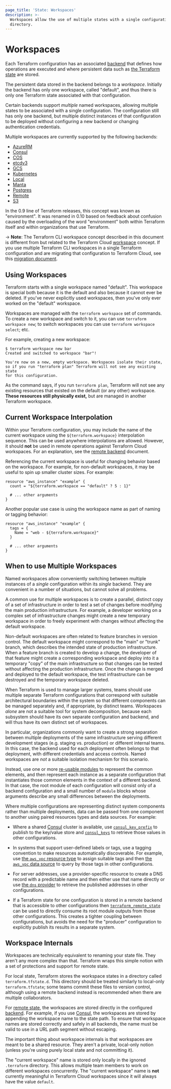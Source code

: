 ```yaml
---
page_title: 'State: Workspaces'
description: >-
  Workspaces allow the use of multiple states with a single configuration
  directory.
---
```


# Workspaces

Each Terraform configuration has an associated [backend](/language/settings/backends/)
that defines how operations are executed and where persistent data such as
[the Terraform state](https://www.terraform.io/docs/language/state/purpose.html) are
stored.

The persistent data stored in the backend belongs to a _workspace_. Initially
the backend has only one workspace, called "default", and thus there is only
one Terraform state associated with that configuration.

Certain backends support _multiple_ named workspaces, allowing multiple states
to be associated with a single configuration. The configuration still
has only one backend, but multiple distinct instances of that configuration
to be deployed without configuring a new backend or changing authentication
credentials.

Multiple workspaces are currently supported by the following backends:

* [AzureRM](/language/settings/backends/azurerm)
* [Consul](/language/settings/backends/consul)
* [COS](/language/settings/backends/cos)
* [etcdv3](/language/settings/backends/etcdv3)
* [GCS](/language/settings/backends/gcs)
* [Kubernetes](/language/settings/backends/kubernetes)
* [Local](/language/settings/backends/local)
* [Manta](/language/settings/backends/manta)
* [Postgres](/language/settings/backends/pg)
* [Remote](/language/settings/backends/remote)
* [S3](/language/settings/backends/s3)

In the 0.9 line of Terraform releases, this concept was known as "environment".
It was renamed in 0.10 based on feedback about confusion caused by the
overloading of the word "environment" both within Terraform itself and within
organizations that use Terraform.

-> **Note**: The Terraform CLI workspace concept described in this document is
different from but related to the Terraform Cloud
[workspace](/cloud-docs/workspaces/) concept.
If you use multiple Terraform CLI workspaces in a single Terraform configuration
and are migrating that configuration to Terraform Cloud, see this [migration
document](/cloud-docs/migrate/workspaces).

## Using Workspaces

Terraform starts with a single workspace named "default". This
workspace is special both because it is the default and also because
it cannot ever be deleted. If you've never explicitly used workspaces, then
you've only ever worked on the "default" workspace.

Workspaces are managed with the `terraform workspace` set of commands. To
create a new workspace and switch to it, you can use `terraform workspace new`;
to switch workspaces you can use `terraform workspace select`; etc.

For example, creating a new workspace:

```text
$ terraform workspace new bar
Created and switched to workspace "bar"!

You're now on a new, empty workspace. Workspaces isolate their state,
so if you run "terraform plan" Terraform will not see any existing state
for this configuration.
```

As the command says, if you run `terraform plan`, Terraform will not see
any existing resources that existed on the default (or any other) workspace.
**These resources still physically exist,** but are managed in another
Terraform workspace.

## Current Workspace Interpolation

Within your Terraform configuration, you may include the name of the current
workspace using the `${terraform.workspace}` interpolation sequence. This can
be used anywhere interpolations are allowed. However, it should **not** be
used in remote operations against Terraform Cloud workspaces. For an
explanation, see the [remote backend](/language/settings/backends/remote#workspaces)
document.

Referencing the current workspace is useful for changing behavior based
on the workspace. For example, for non-default workspaces, it may be useful
to spin up smaller cluster sizes. For example:

```hcl
resource "aws_instance" "example" {
  count = "${terraform.workspace == "default" ? 5 : 1}"

  # ... other arguments
}
```

Another popular use case is using the workspace name as part of naming or
tagging behavior:

```hcl
resource "aws_instance" "example" {
  tags = {
    Name = "web - ${terraform.workspace}"
  }

  # ... other arguments
}
```

## When to use Multiple Workspaces

Named workspaces allow conveniently switching between multiple instances of
a _single_ configuration within its _single_ backend. They are convenient in
a number of situations, but cannot solve all problems.

A common use for multiple workspaces is to create a parallel, distinct copy of
a set of infrastructure in order to test a set of changes before modifying the
main production infrastructure. For example, a developer working on a complex
set of infrastructure changes might create a new temporary workspace in order
to freely experiment with changes without affecting the default workspace.

Non-default workspaces are often related to feature branches in version control.
The default workspace might correspond to the "main" or "trunk" branch,
which describes the intended state of production infrastructure. When a
feature branch is created to develop a change, the developer of that feature
might create a corresponding workspace and deploy into it a temporary "copy"
of the main infrastructure so that changes can be tested without affecting
the production infrastructure. Once the change is merged and deployed to the
default workspace, the test infrastructure can be destroyed and the temporary
workspace deleted.

When Terraform is used to manage larger systems, teams should use multiple
separate Terraform configurations that correspond with suitable architectural
boundaries within the system so that different components can be managed
separately and, if appropriate, by distinct teams. Workspaces _alone_
are not a suitable tool for system decomposition, because each subsystem should
have its own separate configuration and backend, and will thus have its own
distinct set of workspaces.

In particular, organizations commonly want to create a strong separation
between multiple deployments of the same infrastructure serving different
development stages (e.g. staging vs. production) or different internal teams.
In this case, the backend used for each deployment often belongs to that
deployment, with different credentials and access controls. Named workspaces
are _not_ a suitable isolation mechanism for this scenario.

Instead, use one or more [re-usable modules](/language/modules/develop/) to
represent the common elements, and then represent each instance as a separate
configuration that instantiates those common elements in the context of a
different backend. In that case, the root module of each configuration will
consist only of a backend configuration and a small number of `module` blocks
whose arguments describe any small differences between the deployments.

Where multiple configurations are representing distinct system components
rather than multiple deployments, data can be passed from one component to
another using paired resources types and data sources. For example:

* Where a shared [Consul](https://www.consul.io/) cluster is available, use
  [`consul_key_prefix`](https://registry.terraform.io/providers/hashicorp/consul/latest/docs/resources/key_prefix) to
  publish to the key/value store and [`consul_keys`](https://registry.terraform.io/providers/hashicorp/consul/latest/docs/data-sources/keys)
  to retrieve those values in other configurations.

* In systems that support user-defined labels or tags, use a tagging convention
  to make resources automatically discoverable. For example, use
  [the `aws_vpc` resource type](https://registry.terraform.io/providers/hashicorp/aws/latest/docs/resources/vpc)
  to assign suitable tags and then
  [the `aws_vpc` data source](https://registry.terraform.io/providers/hashicorp/aws/latest/docs/data-sources/vpc)
  to query by those tags in other configurations.

* For server addresses, use a provider-specific resource to create a DNS
  record with a predictable name and then either use that name directly or
  use [the `dns` provider](https://registry.terraform.io/providers/hashicorp/dns/latest/docs) to retrieve
  the published addresses in other configurations.

* If a Terraform state for one configuration is stored in a remote backend
  that is accessible to other configurations then
  [`terraform_remote_state`](/language/state/remote-state-data)
  can be used to directly consume its root module outputs from those other
  configurations. This creates a tighter coupling between configurations,
  but avoids the need for the "producer" configuration to explicitly
  publish its results in a separate system.

## Workspace Internals

Workspaces are technically equivalent to renaming your state file. They
aren't any more complex than that. Terraform wraps this simple notion with
a set of protections and support for remote state.

For local state, Terraform stores the workspace states in a directory called
`terraform.tfstate.d`. This directory should be treated similarly to
local-only `terraform.tfstate`; some teams commit these files to version
control, although using a remote backend instead is recommended when there are
multiple collaborators.

For [remote state](/language/state/remote), the workspaces are stored
directly in the configured [backend](/language/settings/backends/). For example, if you
use [Consul](/language/settings/backends/consul), the workspaces are stored
by appending the workspace name to the state path. To ensure that
workspace names are stored correctly and safely in all backends, the name
must be valid to use in a URL path segment without escaping.

The important thing about workspace internals is that workspaces are
meant to be a shared resource. They aren't a private, local-only notion
(unless you're using purely local state and not committing it).

The "current workspace" name is stored only locally in the ignored
`.terraform` directory. This allows multiple team members to work on
different workspaces concurrently. The "current workspace" name is **not**
currently meaningful in Terraform Cloud workspaces since it will always
have the value `default`.
